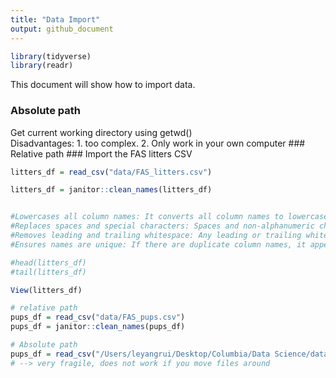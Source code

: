 ```yaml
---
title: "Data Import"
output: github_document
---
```



```r
library(tidyverse)
library(readr)
```

This document will show how to import data.

### Absolute path       
Get current working directory using getwd()    
Disadvantages: 1. too complex. 
2. Only work in your own computer
### Relative path
### Import the FAS litters CSV
```r
litters_df = read_csv("data/FAS_litters.csv")

litters_df = janitor::clean_names(litters_df)


#Lowercases all column names: It converts all column names to lowercase for uniformity.
#Replaces spaces and special characters: Spaces and non-alphanumeric characters (e.g., !, @, #) are replaced with underscores (_).
#Removes leading and trailing whitespace: Any leading or trailing whitespace in column names is removed.
#Ensures names are unique: If there are duplicate column names, it appends a numeric suffix to ensure that each column has a unique name.'''

#head(litters_df)
#tail(litters_df)
```

```r
View(litters_df)
```

```r
# relative path
pups_df = read_csv("data/FAS_pups.csv")
pups_df = janitor::clean_names(pups_df)

# Absolute path
pups_df = read_csv("/Users/leyangrui/Desktop/Columbia/Data Science/data_wraggling1/data/FAS_pups.csv")
# --> very fragile, does not work if you move files around
```















